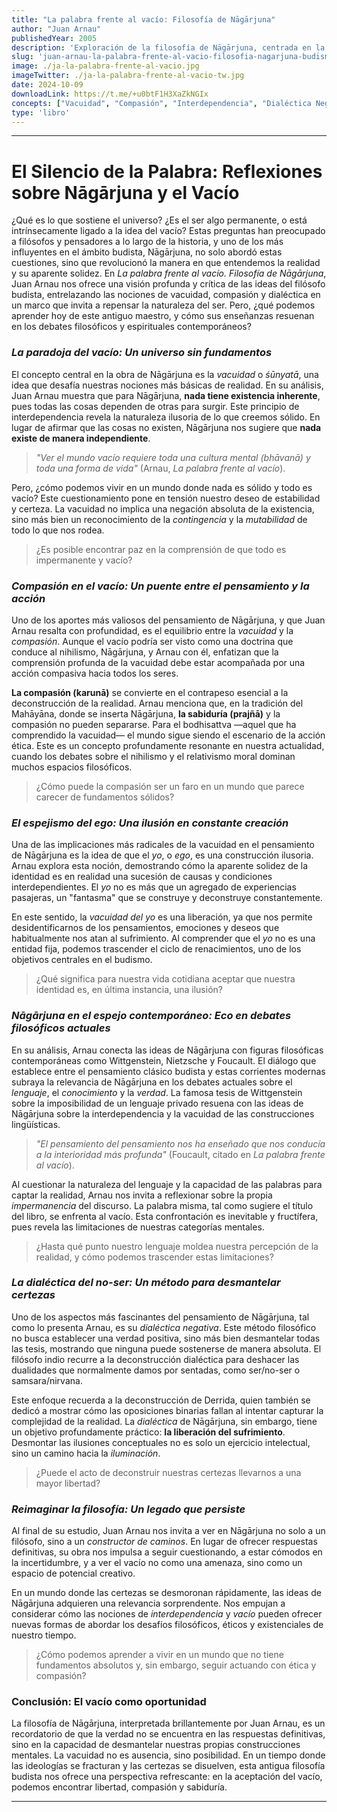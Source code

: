 ```yaml
---
title: "La palabra frente al vacío: Filosofía de Nāgārjuna"
author: "Juan Arnau"
publishedYear: 2005
description: 'Exploración de la filosofía de Nāgārjuna, centrada en la vacuidad y la interdependencia de todas las cosas. Combina la compasión con una crítica dialéctica que cuestiona la existencia inherente del ser y la realidad.'
slug: 'juan-arnau-la-palabra-frente-al-vacio-filosofia-nagarjuna-budismo-madhyamaka'
image: ./ja-la-palabra-frente-al-vacio.jpg
imageTwitter: ./ja-la-palabra-frente-al-vacio-tw.jpg
date: 2024-10-09
downloadLink: https://t.me/+u0btF1H3XaZkNGIx
concepts: ["Vacuidad", "Compasión", "Interdependencia", "Dialéctica Negativa", "Mahāyāna", "Nāgārjuna", "Budismo", "Filosofía"]
type: 'libro'
---
```


---

# El Silencio de la Palabra: Reflexiones sobre Nāgārjuna y el Vacío

¿Qué es lo que sostiene el universo? ¿Es el ser algo permanente, o está intrínsecamente ligado a la idea del vacío? Estas preguntas han preocupado a filósofos y pensadores a lo largo de la historia, y uno de los más influyentes en el ámbito budista, Nāgārjuna, no solo abordó estas cuestiones, sino que revolucionó la manera en que entendemos la realidad y su aparente solidez. En *La palabra frente al vacío. Filosofía de Nāgārjuna*, Juan Arnau nos ofrece una visión profunda y crítica de las ideas del filósofo budista, entrelazando las nociones de vacuidad, compasión y dialéctica en un marco que invita a repensar la naturaleza del ser. Pero, ¿qué podemos aprender hoy de este antiguo maestro, y cómo sus enseñanzas resuenan en los debates filosóficos y espirituales contemporáneos?

### _La paradoja del vacío: Un universo sin fundamentos_

El concepto central en la obra de Nāgārjuna es la *vacuidad* o *śūnyatā*, una idea que desafía nuestras nociones más básicas de realidad. En su análisis, Juan Arnau muestra que para Nāgārjuna, **nada tiene existencia inherente**, pues todas las cosas dependen de otras para surgir. Este principio de interdependencia revela la naturaleza ilusoria de lo que creemos sólido. En lugar de afirmar que las cosas no existen, Nāgārjuna nos sugiere que **nada existe de manera independiente**. 

> *"Ver el mundo vacío requiere toda una cultura mental (bhāvanā) y toda una forma de vida"* (Arnau, *La palabra frente al vacío*).

Pero, ¿cómo podemos vivir en un mundo donde nada es sólido y todo es vacío? Este cuestionamiento pone en tensión nuestro deseo de estabilidad y certeza. La vacuidad no implica una negación absoluta de la existencia, sino más bien un reconocimiento de la *contingencia* y la *mutabilidad* de todo lo que nos rodea.

> ¿Es posible encontrar paz en la comprensión de que todo es impermanente y vacío?

### _Compasión en el vacío: Un puente entre el pensamiento y la acción_

Uno de los aportes más valiosos del pensamiento de Nāgārjuna, y que Juan Arnau resalta con profundidad, es el equilibrio entre la *vacuidad* y la *compasión*. Aunque el vacío podría ser visto como una doctrina que conduce al nihilismo, Nāgārjuna, y Arnau con él, enfatizan que la comprensión profunda de la vacuidad debe estar acompañada por una acción compasiva hacia todos los seres. 

**La compasión (karunā)** se convierte en el contrapeso esencial a la deconstrucción de la realidad. Arnau menciona que, en la tradición del Mahāyāna, donde se inserta Nāgārjuna, **la sabiduría (prajñā)** y la compasión no pueden separarse. Para el bodhisattva —aquel que ha comprendido la vacuidad— el mundo sigue siendo el escenario de la acción ética. Este es un concepto profundamente resonante en nuestra actualidad, cuando los debates sobre el nihilismo y el relativismo moral dominan muchos espacios filosóficos.

> ¿Cómo puede la compasión ser un faro en un mundo que parece carecer de fundamentos sólidos?

### _El espejismo del ego: Una ilusión en constante creación_

Una de las implicaciones más radicales de la vacuidad en el pensamiento de Nāgārjuna es la idea de que el *yo*, o *ego*, es una construcción ilusoria. Arnau explora esta noción, demostrando cómo la aparente solidez de la identidad es en realidad una sucesión de causas y condiciones interdependientes. El *yo* no es más que un agregado de experiencias pasajeras, un "fantasma" que se construye y deconstruye constantemente.

En este sentido, la *vacuidad del yo* es una liberación, ya que nos permite desidentificarnos de los pensamientos, emociones y deseos que habitualmente nos atan al sufrimiento. Al comprender que el *yo* no es una entidad fija, podemos trascender el ciclo de renacimientos, uno de los objetivos centrales en el budismo.

> ¿Qué significa para nuestra vida cotidiana aceptar que nuestra identidad es, en última instancia, una ilusión?

### _Nāgārjuna en el espejo contemporáneo: Eco en debates filosóficos actuales_

En su análisis, Arnau conecta las ideas de Nāgārjuna con figuras filosóficas contemporáneas como Wittgenstein, Nietzsche y Foucault. El diálogo que establece entre el pensamiento clásico budista y estas corrientes modernas subraya la relevancia de Nāgārjuna en los debates actuales sobre el *lenguaje*, el *conocimiento* y la *verdad*. La famosa tesis de Wittgenstein sobre la imposibilidad de un lenguaje privado resuena con las ideas de Nāgārjuna sobre la interdependencia y la vacuidad de las construcciones lingüísticas.

> *"El pensamiento del pensamiento nos ha enseñado que nos conducía a la interioridad más profunda"* (Foucault, citado en *La palabra frente al vacío*).

Al cuestionar la naturaleza del lenguaje y la capacidad de las palabras para captar la realidad, Arnau nos invita a reflexionar sobre la propia *impermanencia* del discurso. La palabra misma, tal como sugiere el título del libro, se enfrenta al vacío. Esta confrontación es inevitable y fructífera, pues revela las limitaciones de nuestras categorías mentales.

> ¿Hasta qué punto nuestro lenguaje moldea nuestra percepción de la realidad, y cómo podemos trascender estas limitaciones?

### _La dialéctica del no-ser: Un método para desmantelar certezas_

Uno de los aspectos más fascinantes del pensamiento de Nāgārjuna, tal como lo presenta Arnau, es su *dialéctica negativa*. Este método filosófico no busca establecer una verdad positiva, sino más bien desmantelar todas las tesis, mostrando que ninguna puede sostenerse de manera absoluta. El filósofo indio recurre a la deconstrucción dialéctica para deshacer las dualidades que normalmente damos por sentadas, como ser/no-ser o samsara/nirvana.

Este enfoque recuerda a la deconstrucción de Derrida, quien también se dedicó a mostrar cómo las oposiciones binarias fallan al intentar capturar la complejidad de la realidad. La *dialéctica* de Nāgārjuna, sin embargo, tiene un objetivo profundamente práctico: **la liberación del sufrimiento**. Desmontar las ilusiones conceptuales no es solo un ejercicio intelectual, sino un camino hacia la *iluminación*.

> ¿Puede el acto de deconstruir nuestras certezas llevarnos a una mayor libertad?

### _Reimaginar la filosofía: Un legado que persiste_

Al final de su estudio, Juan Arnau nos invita a ver en Nāgārjuna no solo a un filósofo, sino a un *constructor de caminos*. En lugar de ofrecer respuestas definitivas, su obra nos impulsa a seguir cuestionando, a estar cómodos en la incertidumbre, y a ver el vacío no como una amenaza, sino como un espacio de potencial creativo.

En un mundo donde las certezas se desmoronan rápidamente, las ideas de Nāgārjuna adquieren una relevancia sorprendente. Nos empujan a considerar cómo las nociones de *interdependencia* y *vacío* pueden ofrecer nuevas formas de abordar los desafíos filosóficos, éticos y existenciales de nuestro tiempo.

> ¿Cómo podemos aprender a vivir en un mundo que no tiene fundamentos absolutos y, sin embargo, seguir actuando con ética y compasión?

### Conclusión: El vacío como oportunidad

La filosofía de Nāgārjuna, interpretada brillantemente por Juan Arnau, es un recordatorio de que la verdad no se encuentra en las respuestas definitivas, sino en la capacidad de desmantelar nuestras propias construcciones mentales. La vacuidad no es ausencia, sino posibilidad. En un tiempo donde las ideologías se fracturan y las certezas se disuelven, esta antigua filosofía budista nos ofrece una perspectiva refrescante: en la aceptación del vacío, podemos encontrar libertad, compasión y sabiduría.

---